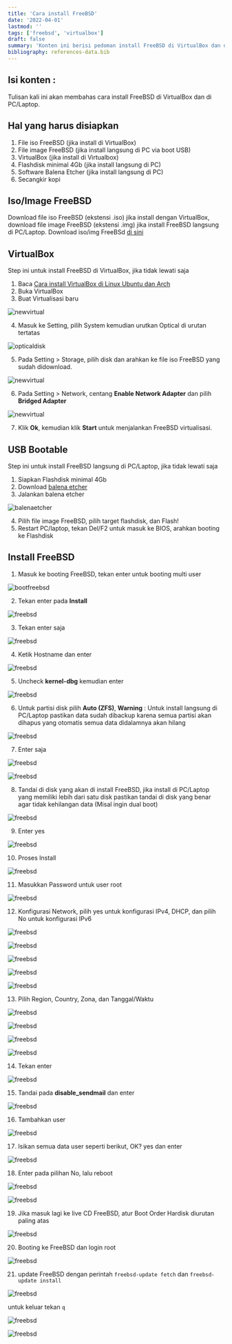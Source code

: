 ```yaml
---
title: 'Cara install FreeBSD'
date: '2022-04-01'
lastmod: ''
tags: ['freebsd', 'virtualbox']
draft: false
summary: 'Konten ini berisi pedoman install FreeBSD di VirtualBox dan di PC/Laptop'
bibliography: references-data.bib
---
```


## Isi konten :

<TOCInline toc={props.toc} exclude="Isi konten :" toHeading={2} />

Tulisan kali ini akan membahas cara install FreeBSD di VirtualBox dan di PC/Laptop.

## Hal yang harus disiapkan

1. File iso FreeBSD (jika install di VirtualBox)
2. File image FreeBSD (jika install langsung di PC via boot USB)
3. VirtualBox (jika install di Virtualbox)
4. Flashdisk minimal 4Gb (jika install langsung di PC)
5. Software Balena Etcher (jika install langsung di PC)
6. Secangkir kopi

## Iso/Image FreeBSD

Download file iso FreeBSD (ekstensi .iso) jika install dengan VirtualBox, download file image FreeBSD (ekstensi .img)
jika install FreeBSD langsung di PC/Laptop.
Download iso/img FreeBSd [di sini](https://download.freebsd.org/releases/amd64/amd64/ISO-IMAGES/13.0/)

## VirtualBox

Step ini untuk install FreeBSD di VirtualBox, jika tidak lewati saja

1. Baca [Cara install VirtualBox di Linux Ubuntu dan Arch](/blog/linux/cara-install-virtualbox-di-linux)
2. Buka VirtualBox
3. Buat Virtualisasi baru

![newvirtual](/static/images/virtualbox/freebsd/0.png)

4. Masuk ke Setting, pilih System kemudian urutkan Optical di urutan tertatas

![opticaldisk](/static/images/virtualbox/freebsd/01.png)

5. Pada Setting > Storage, pilih disk dan arahkan ke file iso FreeBSD yang sudah didownload.

![newvirtual](/static/images/virtualbox/freebsd/1.png)

6. Pada Setting > Network, centang **Enable Network Adapter** dan pilih **Bridged Adapter**

![newvirtual](/static/images/virtualbox/freebsd/2.png)

7. Klik **Ok**, kemudian klik **Start** untuk menjalankan FreeBSD virtualisasi.

## USB Bootable

Step ini untuk install FreeBSD langsung di PC/Laptop, jika tidak lewati saja

1. Siapkan Flashdisk minimal 4Gb
2. Download [balena etcher](https://www.balena.io/etcher/)
3. Jalankan balena etcher

![balenaetcher](/static/images/virtualbox/freebsd/02.png)

4. Pilih file image FreeBSD, pilih target flashdisk, dan Flash!
5. Restart PC/laptop, tekan Del/F2 untuk masuk ke BIOS, arahkan booting ke Flashdisk

## Install FreeBSD

1. Masuk ke booting FreeBSD, tekan enter untuk booting multi user

![bootfreebsd](/static/images/virtualbox/freebsd/3.png)

2. Tekan enter pada **Install**

![freebsd](/static/images/virtualbox/freebsd/4.png)

3. Tekan enter saja

![freebsd](/static/images/virtualbox/freebsd/5.png)

4. Ketik Hostname dan enter

![freebsd](/static/images/virtualbox/freebsd/6.png)

5. Uncheck **kernel-dbg** kemudian enter

![freebsd](/static/images/virtualbox/freebsd/7.png)

6. Untuk partisi disk pilih **Auto (ZFS)**,
   **Warning** : Untuk install langsung di PC/Laptop pastikan data sudah dibackup
   karena semua partisi akan dihapus yang otomatis semua data didalamnya akan hilang

![freebsd](/static/images/virtualbox/freebsd/8.png)

7. Enter saja

![freebsd](/static/images/virtualbox/freebsd/9.png)

![freebsd](/static/images/virtualbox/freebsd/10.png)

8. Tandai di disk yang akan di install FreeBSD, jika install di PC/Laptop yang memiliki lebih dari satu disk
   pastikan tandai di disk yang benar agar tidak kehilangan data (Misal ingin dual boot)

![freebsd](/static/images/virtualbox/freebsd/11.png)

9. Enter yes

![freebsd](/static/images/virtualbox/freebsd/12.png)

10. Proses Install

![freebsd](/static/images/virtualbox/freebsd/13.png)

11. Masukkan Password untuk user root

![freebsd](/static/images/virtualbox/freebsd/14.png)

12. Konfigurasi Network, pilih yes untuk konfigurasi IPv4, DHCP, dan pilih No untuk konfigurasi IPv6

![freebsd](/static/images/virtualbox/freebsd/15.png)

![freebsd](/static/images/virtualbox/freebsd/16.png)

![freebsd](/static/images/virtualbox/freebsd/17.png)

![freebsd](/static/images/virtualbox/freebsd/18.png)

![freebsd](/static/images/virtualbox/freebsd/19.png)

13. Pilih Region, Country, Zona, dan Tanggal/Waktu

![freebsd](/static/images/virtualbox/freebsd/20.png)

![freebsd](/static/images/virtualbox/freebsd/21.png)

![freebsd](/static/images/virtualbox/freebsd/22.png)

![freebsd](/static/images/virtualbox/freebsd/23.png)

14. Tekan enter

![freebsd](/static/images/virtualbox/freebsd/24.png)

15. Tandai pada **disable_sendmail** dan enter

![freebsd](/static/images/virtualbox/freebsd/25.png)

16. Tambahkan user

![freebsd](/static/images/virtualbox/freebsd/27.png)

17. Isikan semua data user seperti berikut, OK? yes dan enter

![freebsd](/static/images/virtualbox/freebsd/28.png)

18. Enter pada pilihan No, lalu reboot

![freebsd](/static/images/virtualbox/freebsd/29.png)

![freebsd](/static/images/virtualbox/freebsd/30.png)

19. Jika masuk lagi ke live CD FreeBSD, atur Boot Order Hardisk diurutan paling atas

![freebsd](/static/images/virtualbox/freebsd/31.png)

20. Booting ke FreeBSD dan login root

![freebsd](/static/images/virtualbox/freebsd/32.png)

21. update FreeBSD dengan perintah `freebsd-update fetch` dan `freebsd-update install`

![freebsd](/static/images/virtualbox/freebsd/33.png)

untuk keluar tekan `q`

![freebsd](/static/images/virtualbox/freebsd/34.png)

![freebsd](/static/images/virtualbox/freebsd/35.png)
